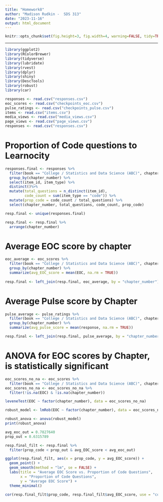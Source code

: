 ```yaml
---
title: "Homework8"
author: "Madison Rudkin -  SDS 313"
date: "2023-11-16"
output: html_document
---
```


```r
knitr::opts_chunk$set(fig.height=3, fig.width=4, warning=FALSE, tidy=TRUE, tidy.opts=list(width.cutoff=60))
```

------------------------------------------------------------------------

```r
library(ggplot2)
library(RColorBrewer)
library(tidyverse)
library(lubridate)
library(rvest)
library(dplyr)
library(shiny)
library(DescTools)
library(robust)
library(car)

responses <- read.csv("responses.csv")
eoc_scores <- read.csv("checkpoints_eoc.csv")
pulse_ratings <- read.csv("checkpoints_pulse.csv")
items <- read.csv("items.csv")
media_views <- read.csv("media_views.csv")
page_views <- read.csv("page_views.csv")
responses <- read.csv("responses.csv")
```

# Proportion of Code questions to Learnocity
```r
responses.final <- responses %>%
  filter(book == "College / Statistics and Data Science (ABC)", chapter_number <= 12, student_id == "fb7c9a8b-7b0c-4907-90c1-3a6e5230b486") %>%
  group_by(chapter_number) %>%
  select(item_id, item_type) %>%
  distinct()%>%
  mutate(total_questions = n_distinct(item_id),
         code_count = sum(item_type == "code")) %>%
  mutate(prop_code = code_count / total_questions) %>%
  select(chapter_number, total_questions, code_count, prop_code)

resp.final <- unique(responses.final)

resp.final <- resp.final %>%
  arrange(chapter_number)
```

# Average EOC score by chapter
```r
eoc_average <- eoc_scores %>%
  filter(book == "College / Statistics and Data Science (ABC)", chapter_number <= 12) %>%
  group_by(chapter_number) %>%
  summarize(avg_EOC_score = mean(EOC, na.rm = TRUE))
  
resp.final <- left_join(resp.final, eoc_average, by = "chapter_number")
```

# Average Pulse score by Chapter
```r
pulse_average <- pulse_ratings %>%
  filter(book == "College / Statistics and Data Science (ABC)", chapter_number <= 12) %>%
  group_by(chapter_number) %>%
  summarize(avg_pulse_score = mean(response, na.rm = TRUE))

resp.final <- left_join(resp.final, pulse_average, by = "chapter_number")
```

# ANOVA for EOC scores by Chapter, is statistically significant
```r
eoc_scores_no_na <- eoc_scores %>%
  filter(book == "College / Statistics and Data Science (ABC)", chapter_number <= 12)
eoc_scores_no_na <- eoc_scores_no_na %>%
  filter(!is.na(EOC) & !is.na(chapter_number))

leveneTest(EOC ~ factor(chapter_number), data = eoc_scores_no_na)

robust_model <- lmRob(EOC ~ factor(chapter_number), data = eoc_scores_no_na)

robust_anova <- anova(robust_model)
print(robust_anova)
```

```r
avg_eoc_out = 0.7827640
prop_out = 0.6315789

resp.final_filt <- resp.final %>% 
  filter(prop_code < prop_out & avg_EOC_score < avg_eoc_out)

ggplot(resp.final_filt, aes(x = prop_code, y = avg_EOC_score)) +
  geom_point() +                                   
  geom_smooth(method = "lm", se = FALSE) +         
  labs(title = "Average EOC Score vs. Proportion of Code Questions",
       x = "Proportion of Code Questions",
       y = "Average EOC Score") +
  theme_minimal()                                  

cor(resp.final_filt$prop_code, resp.final_filt$avg_EOC_score, use = "complete.obs")
```

